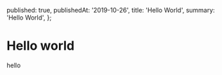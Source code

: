   published: true,
  publishedAt: '2019-10-26',
  title: 'Hello World',
  summary: 'Hello World',
};

# Hello world

hello

